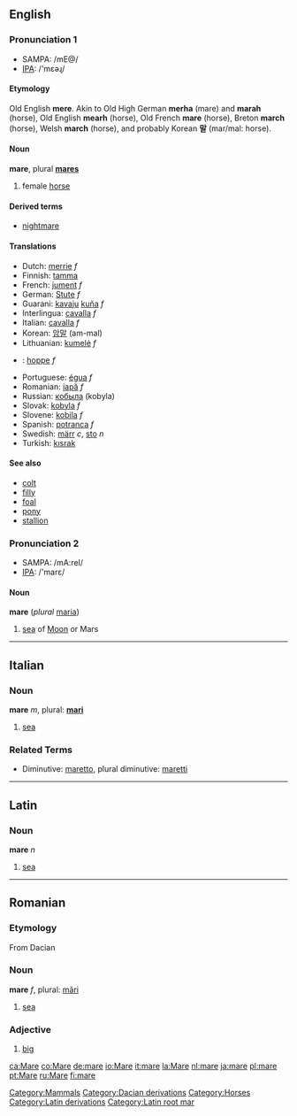==English==
[[Category:Mammals]]

=== Pronunciation 1===
*SAMPA: /mE@/
*[[w:IPA|IPA]]: /'mɛəɻ/

====Etymology====
Old English '''mere'''. Akin to Old High German '''merha''' (mare) and '''marah''' (horse), Old English '''mearh''' (horse), Old French '''mare''' (horse), Breton '''march''' (horse), Welsh '''march''' (horse), and probably Korean '''말''' (mar/mal: horse).

==== Noun ====
'''mare''', plural '''[[mares]]'''
# female [[horse]]

==== Derived terms ====
*[[nightmare]]

==== Translations ====
*Dutch: [[merrie]] ''f''
*Finnish: [[tamma]]
*French: [[jument]] ''f''
*German: [[Stute]] ''f''
*Guarani: [[kavaju]] [[kuña]] ''f''
*Interlingua: [[cavalla]] ''f''
*Italian: [[cavalla]] ''f''
*Korean: [[암말]] (am-mal) 
*Lithuanian: [[kumelė]] ''f''
* {{no}}: [[hoppe]] ''f''
*Portuguese: [[égua]] ''f''
*Romanian: [[iapă]] ''f''
*Russian: [[кобыла]] (kobyla)
*Slovak: [[kobyla#Slovak|kobyla]] ''f''
*Slovene: [[kobila]] ''f''
*Spanish: [[potranca]] ''f''
*Swedish: [[märr]] ''c'', [[sto]] ''n''
*Turkish: [[kısrak]]

==== See also ====
*[[colt]]
*[[filly]]
*[[foal]]
*[[pony]]
*[[stallion]]

=== Pronunciation 2===
*SAMPA: /mA:reI/
*[[w:IPA|IPA]]: /'marɛ/
====Noun====
'''mare''' (''plural'' [[maria]])

# [[sea]] of [[Moon]] or Mars
----

==Italian==
=== Noun ===
'''mare''' ''m'', plural: '''[[mari]]'''
# [[sea]]

===Related Terms===
*Diminutive: [[maretto]], plural diminutive: [[maretti]]

----

==Latin==
=== Noun ===
'''mare''' ''n''
# [[sea]]

----
==Romanian==
=== Etymology ===
From Dacian
=== Noun ===
'''mare''' ''f'', plural: [[mări]]
# [[sea]]

=== Adjective ===
# [[big]]



[[Category:Dacian derivations]]
[[Category:Horses]]
[[Category:Latin derivations]]
[[Category:Latin root mar]]

[[ca:Mare]]
[[co:Mare]]
[[de:mare]]
[[io:Mare]]
[[it:mare]]
[[la:Mare]]
[[nl:mare]]
[[ja:mare]]
[[pl:mare]]
[[pt:Mare]]
[[ru:Mare]]
[[fi:mare]]